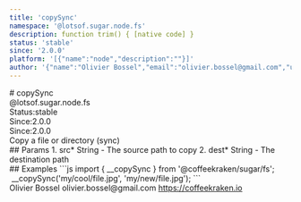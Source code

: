```yaml
---
title: 'copySync'
namespace: '@lotsof.sugar.node.fs'
description: function trim() { [native code] }
status: 'stable'
since: '2.0.0'
platform: '[{"name":"node","description":""}]'
author: '{"name":"Olivier Bossel","email":"olivier.bossel@gmail.com","url":"https://coffeekraken.io"}'
---
```

<div class="docmap-mdx">
# copySync
<div class="_namespace">@lotsof.sugar.node.fs</div>
<div class="_metas">
<div class="_status"><span class="_status-label">Status:</span><span class="_status-value -stable">stable</span></div>
<div class="_since"><span class="_since-label">Since:</span><span class="_since-value">2.0.0</span></div>
<div class="_since"><span class="_since-label">Since:</span><span class="_since-value">2.0.0</span></div>
</div>
<div class="_description">
Copy a file or directory (sync)
</div>
<div class="_params">
## Params
1. <span class="_name">src<span class="_required">*</span></span><span class="_default"></span> <span class="_type">String</span>
   - The source path to copy
2. <span class="_name">dest<span class="_required">*</span></span><span class="_default"></span> <span class="_type">String</span>
   - The destination path
</div>
<div class="_examples">
## Examples
```js
import { __copySync } from '@coffeekraken/sugar/fs';
 __copySync('my/cool/file.jpg', 'my/new/file.jpg');
```
</div>
<div class="_author">
<span class="_name">Olivier Bossel</span>
<span class="_email">olivier.bossel@gmail.com</span>
<a href="https://coffeekraken.io" target="_blank" class="_url">https://coffeekraken.io</a>
</div>
</div>